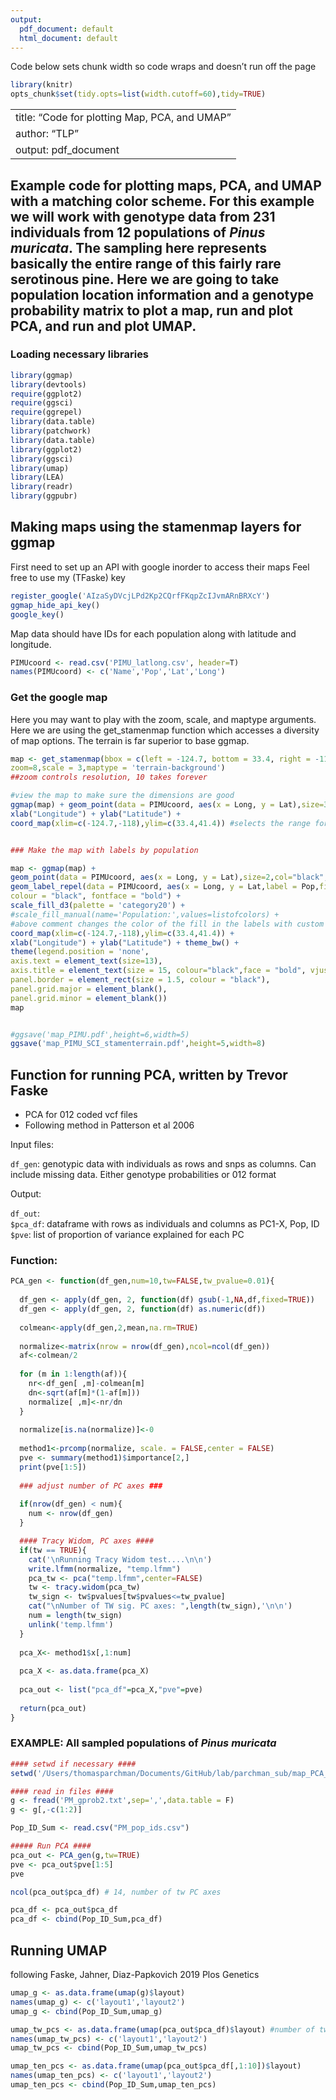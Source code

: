 ```yaml
---
output:
  pdf_document: default
  html_document: default
---
```


Code below sets chunk width so code wraps and doesn't run off the page
```r
library(knitr)
opts_chunk$set(tidy.opts=list(width.cutoff=60),tidy=TRUE)

```
---
title: "Code for plotting Map, PCA, and UMAP"
author: "TLP"
output: pdf_document
---

## Example code for plotting maps, PCA, and UMAP with a matching color scheme. For this example we will work with genotype data from 231 individuals from 12 populations of *Pinus muricata*. The sampling here represents basically the entire range of this fairly rare serotinous pine. Here we are going to take population location information and a genotype probability matrix to plot a map, run and plot PCA, and run and plot UMAP. 

### Loading necessary libraries
```r
library(ggmap)
library(devtools)
require(ggplot2)
require(ggsci)
require(ggrepel)
library(data.table)
library(patchwork)
library(data.table)
library(ggplot2)
library(ggsci)
library(umap)
library(LEA)
library(readr)
library(ggpubr)
```

## Making maps using the stamenmap layers for ggmap

First need to set up an API with google inorder to access their maps Feel free to use my (TFaske) key

```r
register_google('AIzaSyDVcjLPd2Kp2CQrfFKqpZcIJvmARnBRXcY')
ggmap_hide_api_key()
google_key()
```

Map data should have IDs for each population along with latitude and longitude.

```r
PIMUcoord <- read.csv('PIMU_latlong.csv', header=T)
names(PIMUcoord) <- c('Name','Pop','Lat','Long')

```
### Get the google map
Here you may want to play with the zoom, scale, and maptype arguments. Here we are using the get_stamenmap function which accesses a diversity of map options. The terrain is far superior to base ggmap.



```r
map <- get_stamenmap(bbox = c(left = -124.7, bottom = 33.4, right = -118, top = 41.4),
zoom=8,scale = 3,maptype = 'terrain-background')
##zoom controls resolution, 10 takes forever

#view the map to make sure the dimensions are good
ggmap(map) + geom_point(data = PIMUcoord, aes(x = Long, y = Lat),size=3,pch=21,fill="white",col="black") +
xlab("Longitude") + ylab("Latitude") +
coord_map(xlim=c(-124.7,-118),ylim=c(33.4,41.4)) #selects the range for x and y


### Make the map with labels by population 

map <- ggmap(map) +
geom_point(data = PIMUcoord, aes(x = Long, y = Lat),size=2,col="black",fill='white',pch=21) +
geom_label_repel(data = PIMUcoord, aes(x = Long, y = Lat,label = Pop,fill=Pop),
colour = "black", fontface = "bold") +
scale_fill_d3(palette = 'category20') +
#scale_fill_manual(name='Population:',values=listofcolors) +
#above comment changes the color of the fill in the labels with custom colors
coord_map(xlim=c(-124.7,-118),ylim=c(33.4,41.4)) +
xlab("Longitude") + ylab("Latitude") + theme_bw() +
theme(legend.position = 'none',
axis.text = element_text(size=13),
axis.title = element_text(size = 15, colour="black",face = "bold", vjust = 1),
panel.border = element_rect(size = 1.5, colour = "black"),
panel.grid.major = element_blank(),
panel.grid.minor = element_blank())
map


#ggsave('map_PIMU.pdf',height=6,width=5)
ggsave('map_PIMU_SCI_stamenterrain.pdf',height=5,width=8)

```


## Function for running PCA, written by Trevor Faske

- PCA for 012 coded  vcf files
- Following method in Patterson et al 2006

Input files:

`df_gen`: genotypic data with individuals as rows and snps as columns. Can include missing data. Either genotype probabilities or 012 format

Output:

`df_out`: \
`$pca_df`: dataframe with rows as individuals and columns as PC1-X, Pop, ID \
`$pve`: list of proportion of variance explained for each PC \

### **Function:**

```r

PCA_gen <- function(df_gen,num=10,tw=FALSE,tw_pvalue=0.01){
  
  df_gen <- apply(df_gen, 2, function(df) gsub(-1,NA,df,fixed=TRUE))
  df_gen <- apply(df_gen, 2, function(df) as.numeric(df))
  
  colmean<-apply(df_gen,2,mean,na.rm=TRUE)
  
  normalize<-matrix(nrow = nrow(df_gen),ncol=ncol(df_gen))
  af<-colmean/2
  
  for (m in 1:length(af)){
    nr<-df_gen[ ,m]-colmean[m]
    dn<-sqrt(af[m]*(1-af[m]))
    normalize[ ,m]<-nr/dn
  }
  
  normalize[is.na(normalize)]<-0
  
  method1<-prcomp(normalize, scale. = FALSE,center = FALSE)
  pve <- summary(method1)$importance[2,]
  print(pve[1:5])
  
  ### adjust number of PC axes ###
  
  if(nrow(df_gen) < num){
    num <- nrow(df_gen)
  }

  #### Tracy Widom, PC axes ####
  if(tw == TRUE){
    cat('\nRunning Tracy Widom test....\n\n')
    write.lfmm(normalize, "temp.lfmm")
    pca_tw <- pca("temp.lfmm",center=FALSE)
    tw <- tracy.widom(pca_tw)
    tw_sign <- tw$pvalues[tw$pvalues<=tw_pvalue]
    cat("\nNumber of TW sig. PC axes: ",length(tw_sign),'\n\n')
    num = length(tw_sign)
    unlink('temp.lfmm')
  }
  
  pca_X<- method1$x[,1:num]
  
  pca_X <- as.data.frame(pca_X)
  
  pca_out <- list("pca_df"=pca_X,"pve"=pve)
  
  return(pca_out)
}
```
### EXAMPLE: All sampled populations of *Pinus muricata*

```r
#### setwd if necessary ####
setwd('/Users/thomasparchman/Documents/GitHub/lab/parchman_sub/map_PCA_umap')

#### read in files ####
g <- fread('PM_gprob2.txt',sep=',',data.table = F)
g <- g[,-c(1:2)]

Pop_ID_Sum <- read.csv("PM_pop_ids.csv")

##### Run PCA #### 
pca_out <- PCA_gen(g,tw=TRUE)
pve <- pca_out$pve[1:5]
pve

ncol(pca_out$pca_df) # 14, number of tw PC axes

pca_df <- pca_out$pca_df 
pca_df <- cbind(Pop_ID_Sum,pca_df)
```

## Running UMAP
following Faske, Jahner, Diaz-Papkovich 2019 Plos Genetics

```r
umap_g <- as.data.frame(umap(g)$layout)
names(umap_g) <- c('layout1','layout2')
umap_g <- cbind(Pop_ID_Sum,umap_g)

umap_tw_pcs <- as.data.frame(umap(pca_out$pca_df)$layout) #number of tw PC axes
names(umap_tw_pcs) <- c('layout1','layout2')
umap_tw_pcs <- cbind(Pop_ID_Sum,umap_tw_pcs)

umap_ten_pcs <- as.data.frame(umap(pca_out$pca_df[,1:10])$layout)
names(umap_ten_pcs) <- c('layout1','layout2')
umap_ten_pcs <- cbind(Pop_ID_Sum,umap_ten_pcs)

```

